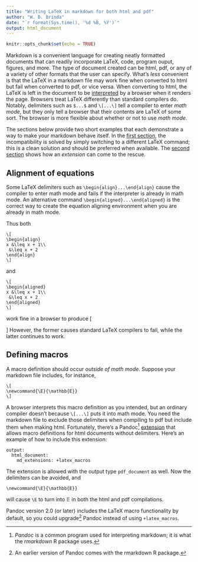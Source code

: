 ```yaml
---
title: "Writing LaTeX in markdown for both html and pdf"
author: "W. D. Brinda"
date: "`r format(Sys.time(), '%d %B, %Y')`"
output: html_document
---
```


```r
knitr::opts_chunk$set(echo = TRUE)
```


\newcommand{\E}{\mathbb{E}}



Markdown is a convenient language for creating neatly formatted documents that can readily incorporate LaTeX, code, program ouput, figures, and more. The type of document created can be html, pdf, or any of a variety of other formats that the user can specify. What's *less* convenient is that the LaTeX in a markdown file may work fine when converted to html but fail when converted to pdf, or vice versa. When converting to html, the LaTeX is left in the document to be [interpreted](https://www.mathjax.org/) by a browser when it renders the page. Browsers treat LaTeX differently than standard compilers do. Notably, delimiters such as `$...$` and `\[...\]` tell a compiler to enter *math mode*, but they only tell a browser that their contents are LaTeX of some sort. The browser is more flexible about whether or not to use *math mode*.

The sections below provide two short examples that each demonstrate a way to make your markdown behave itself. In the [first section](#alignment), the incompatibility is solved by simply switching to a different LaTeX command; this is a clean solution and should be preferred when available. The [second section](#macros) shows how an *extension* can come to the rescue.




## Alignment of equations {#alignment}


Some LaTeX delimiters such as `\begin{align}...\end{align}` cause the compiler to enter math mode and fails if the interpreter is already in math mode. An alternative command `\begin{aligned}...\end{aligned}` is the correct way to create the equation aligning environment when you are already in math mode.

Thus both
```
\[
\begin{align}
x &\leq x + 1\\
 &\leq x + 2
\end{align}
\]
```
and
```
\[
\begin{aligned}
x &\leq x + 1\\
 &\leq x + 2
\end{aligned}
\]
```
work fine in a browser to produce
\[
\begin{aligned}
x &\leq x + 1\\
 &\leq x + 2
\end{aligned}
\]
However, the former causes standard LaTeX compilers to fail, while the latter continues to work.




## Defining macros {#macros}


A macro definition should occur *outside of math mode*. Suppose your markdown file includes, for instance,
```
\[
\newcommand{\E}{\mathbb{E}}
\]
```
A browser interprets this macro definition as you intended, but an ordinary compiler doesn't because `\[...\]` puts it into math mode. You need the markdown file to exclude those delimiters when compiling to pdf but include them when making html. Fortunately, there's a Pandoc^[*Pandoc* is a common program used for interpreting markdown; it is what the *rmarkdown* R package uses.] [extension](https://rmarkdown.rstudio.com/authoring_pandoc_markdown.html#latex_macros) that allows macro definitions for html documents without delimiters. Here's an example of how to include this extension:
```
output:
  html_document:
    md_extensions: +latex_macros
```
The extension is allowed with the output type `pdf_document` as well. Now the delimiters can be avoided, and
```
\newcommand{\E}{\mathbb{E}}
```
will cause `\E` to turn into $\E$ in both the html and pdf compilations.

Pandoc version 2.0 (or later) includes the LaTeX macro functionality by default, so you could upgrade^[An earlier version of Pandoc comes with the rmarkdown R package.] Pandoc instead of using `+latex_macros`.

